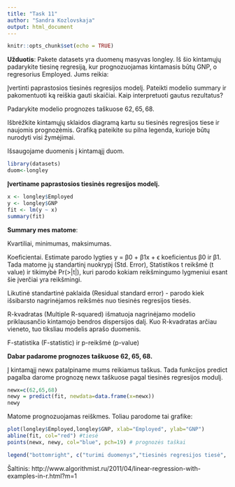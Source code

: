 ```yaml
---
title: "Task 11"
author: "Sandra Kozlovskaja"
output: html_document
---
```


```r
knitr::opts_chunk$set(echo = TRUE)
```


**Užduotis**: Pakete datasets yra duomenų masyvas longley. Iš šio kintamųjų padarykite tiesinę regresiją, kur prognozuojamas kintamasis būtų GNP, o regresorius Employed. Jums reikia:

Įvertinti paprastosios tiesinės regresijos modelį. Pateikti modelio summary ir pakomentuoti ką reiškia gauti skaičiai. Kaip interpretuoti gautus rezultatus?

Padarykite modelio prognozes taškuose $62, 65, 68$.

Išbrėžkite kintamųjų sklaidos diagramą kartu su tiesinės regresijos tiese ir naujomis prognozėmis. Grafiką pateikite su pilna legenda, kurioje būtų nurodyti visi žymėjimai.

Išsaugojame duomenis į kintamąjį duom.
```r
library(datasets)
duom<-longley
```

**Įvertiname paprastosios tiesinės regresijos modelį.**
```r
x <- longley$Employed
y <- longley$GNP
fit <- lm(y ~ x)
summary(fit)
```

**Summary mes matome**:

Kvartiliai, minimumas, maksimumas.

Koeficientai. Estimate parodo lygties y = β0 + β1x + ϵ koeficientus β0 ir β1. Tada matome jų standartinį nuokrypį (Std. Error), Statistikos t reikšmė (t value) ir tikimybė Pr(>|t|), kuri parodo kokiam reikšmingumo lygmeniui esant šie įverčiai yra reikšmingi.

Likutinė standartinė paklaida (Residual standard error) - parodo kiek išsibarsto nagrinėjamos reikšmės nuo tiesinės regresijos tiesės.

R-kvadratas (Multiple R-squared) išmatuoja nagrinėjamo modelio priklausančio kintamojo bendros dispersijos dalį. Kuo R-kvadratas arčiau vieneto, tuo tiksliau modelis aprašo duomenis.

F-statistika (F-statistic) ir p-reikšmė (p-value)

**Dabar padarome prognozes taškuose 62, 65, 68.**

Į kintamąjį newx patalpiname mums reikiamus taškus. Tada funkcijos predict pagalba darome prognozę newx taškuose pagal tiesinės regresijos modulį.
```r
newx=c(62,65,68)
newy = predict(fit, newdata=data.frame(x=newx))
newy
```

Matome prognozuojamas reiškmes. Toliau parodome tai grafike:

```r
plot(longley$Employed,longley$GNP, xlab="Employed", ylab="GNP")
abline(fit, col="red") #tiesė
points(newx, newy, col="blue", pch=19) # prognozės taškai

legend("bottomright", c("turimi duomenys","tiesinės regresijos tiesė", "naujos prognozės"), lty=c(0,1,0), pch=c(1, -1, 19), col = c("black","red", "blue"))
```

Šaltinis: http://www.algorithmist.ru/2011/04/linear-regression-with-examples-in-r.html?m=1